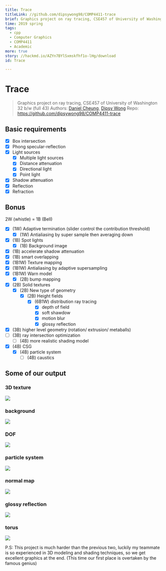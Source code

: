 ```yaml
---
title: Trace
titleLink: //github.com/dipsywong98/COMP4411-trace
brief: Graphics project on ray tracing, CSE457 of University of Washington
time: 2019 spring
tags:
  - cpp
  - Computer Graphics
  - COMP4411
  - Academic
more: true
story: //hackmd.io/AZYn7BYlSxmskfhf1o-lHg/download
id: Trace

---
```



# Trace

> Graphics project on ray tracing, CSE457 of University of Washington
> 32 b/w (full 43)
> Authors: [Daniel Cheung](//github.com/danvim), [Dipsy Wong](//github.com/dipsywong98)
> Repo: https://github.com/dipsywong98/COMP4411-trace
> 

## Basic requirements

- [x] Box intersection
- [x] Phong specular-reflection
- [x] Light sources
  - [x] Multiple light sources
  - [x] Distance attenuation
  - [x] Directional light
  - [x] Point light
- [x] Shadow attenuation
- [x] Reflection
- [x] Refraction

## Bonus

2W (whistle) = 1B (Bell)

- [x] (1W) Adaptive termination (slider control the contribution threshold)
  - [x] (1W) Antialiasing by super sample then averaging down
- [x] (1B) Spot lights
  - [x] (1B) Background image
- [x] (1B) accelerate shadow attenuation
- [x] (1B) smart overlapping
- [x] (1B1W) Texture mapping
- [x] (1B1W) Antialiasing by adaptive supersampling
- [x] (1B1W) Warn model
  - [x] (2B) bump mapping
- [x] (2B) Solid textures
  - [x] (2B) New type of geometry
    - [x] (2B) Height fields
      - [x] (6B1W) distribution ray tracing
        - [x] depth of field
        - [x] soft shawdow
        - [x] motion blur
        - [x] glossy reflection
- [x] (3B) higher level geometry (rotation/ extrusion/ metaballs)
- [ ] (3B) ray intersection optimization
  - [ ] (4B) more realistic shading model
- [x] (4B) CSG
  - [x] (4B) particle system
    - [ ] (4B) caustics

## Some of our output

### 3D texture
![](https://raw.githubusercontent.com/dipsywong98/COMP4411-Trace/master/3dtexture.bmp)

### background
![](https://raw.githubusercontent.com/dipsywong98/COMP4411-Trace/master/background.bmp)

### DOF
![](https://raw.githubusercontent.com/dipsywong98/COMP4411-Trace/master/dof.bmp)

### particle system
![](https://raw.githubusercontent.com/dipsywong98/COMP4411-Trace/master/fountain.bmp)

### normal map
![](https://raw.githubusercontent.com/dipsywong98/COMP4411-Trace/master/norm.bmp)

### glossy reflection
![](https://raw.githubusercontent.com/dipsywong98/COMP4411-Trace/master/texture_glossy_reflection.bmp)

### torus
![](https://raw.githubusercontent.com/dipsywong98/COMP4411-Trace/master/torus.bmp)

P.S: This project is much harder than the previous two, luckily my teammate is so experienced in 3D modeling and shading techniques, so we get excellent graphics at the end. (This time our first place is overtaken by the famous genius)
    